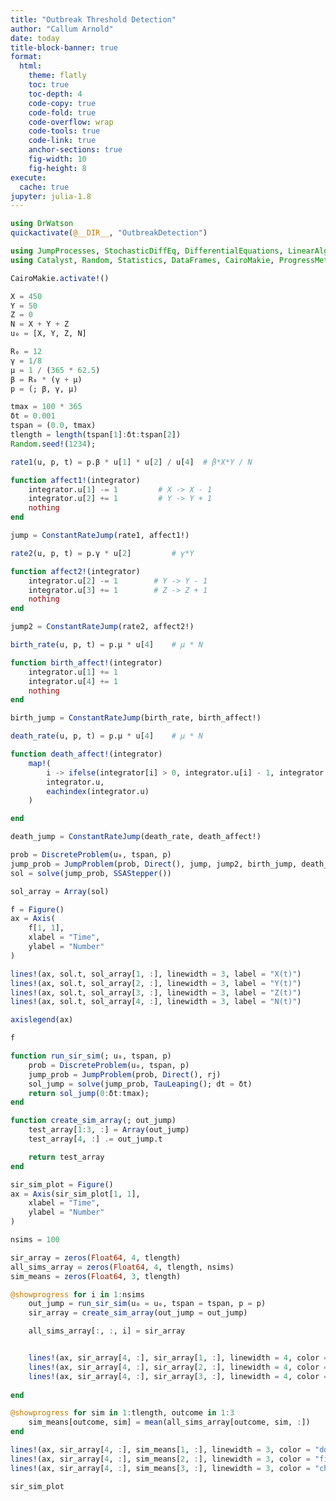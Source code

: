 ```yaml
---
title: "Outbreak Threshold Detection"
author: "Callum Arnold"
date: today
title-block-banner: true
format:
  html:
    theme: flatly
    toc: true
    toc-depth: 4
    code-copy: true
    code-fold: true
    code-overflow: wrap
    code-tools: true
    code-link: true
    anchor-sections: true
    fig-width: 10
    fig-height: 8
execute:
  cache: true
jupyter: julia-1.8
---
```


```julia
using DrWatson
quickactivate(@__DIR__, "OutbreakDetection")
```

```julia
using JumpProcesses, StochasticDiffEq, DifferentialEquations, LinearAlgebra
using Catalyst, Random, Statistics, DataFrames, CairoMakie, ProgressMeter

CairoMakie.activate!()
```

```julia
X = 450
Y = 50
Z = 0
N = X + Y + Z
u₀ = [X, Y, Z, N]
```

```julia
R₀ = 12
γ = 1/8
μ = 1 / (365 * 62.5)
β = R₀ * (γ + μ)
p = (; β, γ, μ)
```

```julia
tmax = 100 * 365
δt = 0.001
tspan = (0.0, tmax)
tlength = length(tspan[1]:δt:tspan[2])
Random.seed!(1234);
```

```julia
rate1(u, p, t) = p.β * u[1] * u[2] / u[4]  # β*X*Y / N

function affect1!(integrator)
    integrator.u[1] -= 1         # X -> X - 1
    integrator.u[2] += 1         # Y -> Y + 1
    nothing
end

jump = ConstantRateJump(rate1, affect1!)
```

```julia
rate2(u, p, t) = p.γ * u[2]         # γ*Y

function affect2!(integrator)
    integrator.u[2] -= 1        # Y -> Y - 1
    integrator.u[3] += 1        # Z -> Z + 1
    nothing
end

jump2 = ConstantRateJump(rate2, affect2!)
```

```julia
birth_rate(u, p, t) = p.μ * u[4]    # μ * N

function birth_affect!(integrator)
    integrator.u[1] += 1
    integrator.u[4] += 1
    nothing
end

birth_jump = ConstantRateJump(birth_rate, birth_affect!)
```

```julia
death_rate(u, p, t) = p.μ * u[4]    # μ * N

function death_affect!(integrator)
    map!(
        i -> ifelse(integrator[i] > 0, integrator.u[i] - 1, integrator.u[i]),
        integrator.u,
        eachindex(integrator.u)
    )

end

death_jump = ConstantRateJump(death_rate, death_affect!)
```

```julia
prob = DiscreteProblem(u₀, tspan, p)
jump_prob = JumpProblem(prob, Direct(), jump, jump2, birth_jump, death_jump)
sol = solve(jump_prob, SSAStepper())

sol_array = Array(sol)
```
```julia
f = Figure()
ax = Axis(
    f[1, 1],
    xlabel = "Time",
    ylabel = "Number"
)

lines!(ax, sol.t, sol_array[1, :], linewidth = 3, label = "X(t)")
lines!(ax, sol.t, sol_array[2, :], linewidth = 3, label = "Y(t)")
lines!(ax, sol.t, sol_array[3, :], linewidth = 3, label = "Z(t)")
lines!(ax, sol.t, sol_array[4, :], linewidth = 3, label = "N(t)")

axislegend(ax)

f
```

```julia
function run_sir_sim(; u₀, tspan, p)
    prob = DiscreteProblem(u₀, tspan, p)
    jump_prob = JumpProblem(prob, Direct(), rj)
    sol_jump = solve(jump_prob, TauLeaping(); dt = δt)
    return sol_jump(0:δt:tmax);
end
```

```julia
function create_sim_array(; out_jump)
    test_array[1:3, :] = Array(out_jump)
    test_array[4, :] .= out_jump.t

    return test_array
end
```

```julia
sir_sim_plot = Figure()
ax = Axis(sir_sim_plot[1, 1],
    xlabel = "Time",
    ylabel = "Number"
)

nsims = 100

sir_array = zeros(Float64, 4, tlength)
all_sims_array = zeros(Float64, 4, tlength, nsims)
sim_means = zeros(Float64, 3, tlength)

@showprogress for i in 1:nsims
    out_jump = run_sir_sim(u₀ = u₀, tspan = tspan, p = p)
    sir_array = create_sim_array(out_jump = out_jump)

    all_sims_array[:, :, i] = sir_array


    lines!(ax, sir_array[4, :], sir_array[1, :], linewidth = 4, color = ("dodgerblue4", 0.01))
    lines!(ax, sir_array[4, :], sir_array[2, :], linewidth = 4, color = ("firebrick3", 0.01))
    lines!(ax, sir_array[4, :], sir_array[3, :], linewidth = 4, color = ("chocolate2", 0.01)) 
    
end

@showprogress for sim in 1:tlength, outcome in 1:3
    sim_means[outcome, sim] = mean(all_sims_array[outcome, sim, :])
end

lines!(ax, sir_array[4, :], sim_means[1, :], linewidth = 3, color = "dodgerblue4")
lines!(ax, sir_array[4, :], sim_means[2, :], linewidth = 3, color = "firebrick3")
lines!(ax, sir_array[4, :], sim_means[3, :], linewidth = 3, color = "chocolate2")

sir_sim_plot
```

